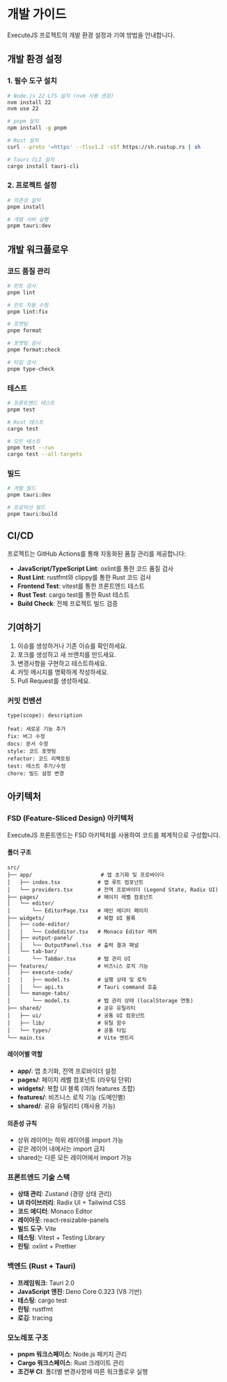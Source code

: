 # 개발 가이드

ExecuteJS 프로젝트의 개발 환경 설정과 기여 방법을 안내합니다.

## 개발 환경 설정

### 1. 필수 도구 설치

```bash
# Node.js 22 LTS 설치 (nvm 사용 권장)
nvm install 22
nvm use 22

# pnpm 설치
npm install -g pnpm

# Rust 설치
curl --proto '=https' --tlsv1.2 -sSf https://sh.rustup.rs | sh

# Tauri CLI 설치
cargo install tauri-cli
```

### 2. 프로젝트 설정

```bash
# 의존성 설치
pnpm install

# 개발 서버 실행
pnpm tauri:dev
```

## 개발 워크플로우

### 코드 품질 관리

```bash
# 린트 검사
pnpm lint

# 린트 자동 수정
pnpm lint:fix

# 포맷팅
pnpm format

# 포맷팅 검사
pnpm format:check

# 타입 검사
pnpm type-check
```

### 테스트

```bash
# 프론트엔드 테스트
pnpm test

# Rust 테스트
cargo test

# 모든 테스트
pnpm test --run
cargo test --all-targets
```

### 빌드

```bash
# 개발 빌드
pnpm tauri:dev

# 프로덕션 빌드
pnpm tauri:build
```

## CI/CD

프로젝트는 GitHub Actions를 통해 자동화된 품질 관리를 제공합니다:

- **JavaScript/TypeScript Lint**: oxlint를 통한 코드 품질 검사
- **Rust Lint**: rustfmt와 clippy를 통한 Rust 코드 검사
- **Frontend Test**: vitest를 통한 프론트엔드 테스트
- **Rust Test**: cargo test를 통한 Rust 테스트
- **Build Check**: 전체 프로젝트 빌드 검증

## 기여하기

1. 이슈를 생성하거나 기존 이슈를 확인하세요.
2. 포크를 생성하고 새 브랜치를 만드세요.
3. 변경사항을 구현하고 테스트하세요.
4. 커밋 메시지를 명확하게 작성하세요.
5. Pull Request를 생성하세요.

### 커밋 컨벤션

```
type(scope): description

feat: 새로운 기능 추가
fix: 버그 수정
docs: 문서 수정
style: 코드 포맷팅
refactor: 코드 리팩토링
test: 테스트 추가/수정
chore: 빌드 설정 변경
```

## 아키텍처

### FSD (Feature-Sliced Design) 아키텍처

ExecuteJS 프론트엔드는 FSD 아키텍처를 사용하여 코드를 체계적으로 구성합니다.

#### 폴더 구조

```
src/
├── app/                      # 앱 초기화 및 프로바이더
│   ├── index.tsx            # 앱 루트 컴포넌트
│   └── providers.tsx        # 전역 프로바이더 (Legend State, Radix UI)
├── pages/                   # 페이지 레벨 컴포넌트
│   └── editor/
│       └── EditorPage.tsx   # 메인 에디터 페이지
├── widgets/                 # 복합 UI 블록
│   ├── code-editor/
│   │   └── CodeEditor.tsx   # Monaco Editor 래퍼
│   ├── output-panel/
│   │   └── OutputPanel.tsx  # 출력 결과 패널
│   └── tab-bar/
│       └── TabBar.tsx       # 탭 관리 UI
├── features/                # 비즈니스 로직 기능
│   ├── execute-code/
│   │   ├── model.ts         # 실행 상태 및 로직
│   │   └── api.ts           # Tauri command 호출
│   └── manage-tabs/
│       └── model.ts         # 탭 관리 상태 (localStorage 연동)
├── shared/                  # 공유 유틸리티
│   ├── ui/                  # 공통 UI 컴포넌트
│   ├── lib/                 # 유틸 함수
│   └── types/               # 공통 타입
└── main.tsx                 # Vite 엔트리
```

#### 레이어별 역할

- **app/**: 앱 초기화, 전역 프로바이더 설정
- **pages/**: 페이지 레벨 컴포넌트 (라우팅 단위)
- **widgets/**: 복합 UI 블록 (여러 features 조합)
- **features/**: 비즈니스 로직 기능 (도메인별)
- **shared/**: 공유 유틸리티 (재사용 가능)

#### 의존성 규칙

- 상위 레이어는 하위 레이어를 import 가능
- 같은 레이어 내에서는 import 금지
- shared는 다른 모든 레이어에서 import 가능

### 프론트엔드 기술 스택

- **상태 관리**: Zustand (경량 상태 관리)
- **UI 라이브러리**: Radix UI + Tailwind CSS
- **코드 에디터**: Monaco Editor
- **레이아웃**: react-resizable-panels
- **빌드 도구**: Vite
- **테스팅**: Vitest + Testing Library
- **린팅**: oxlint + Prettier

### 백엔드 (Rust + Tauri)

- **프레임워크**: Tauri 2.0
- **JavaScript 엔진**: Deno Core 0.323 (V8 기반)
- **테스팅**: cargo test
- **린팅**: rustfmt
- **로깅**: tracing

### 모노레포 구조

- **pnpm 워크스페이스**: Node.js 패키지 관리
- **Cargo 워크스페이스**: Rust 크레이트 관리
- **조건부 CI**: 폴더별 변경사항에 따른 워크플로우 실행
